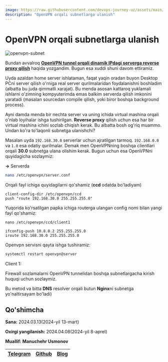 ```yaml
---
image: https://raw.githubusercontent.com/devops-journey-uz/assets/main/images/tutorials/network/openvpn-subnet.jpg
description: "OpenVPN orqali subnetlarga ulanish"
---
```



# OpenVPN orqali subnetlarga ulanish

![openvpn-subnet](https://raw.githubusercontent.com/devops-journey-uz/assets/main/images/tutorials/network/openvpn-subnet.jpg)

Bundan avvalroq **[OpenVPN tunnel orqali dinamik IPdagi serverga reverse proxy qilish](https://devops-journey.uz/guides/network/dinamik-to-static)** haqida yozgandim. Bugun esa xuddi shuni davom ettiramiz. 

Uyda azaldan home server ishlataman, faqat yaqin oradan buyon Desktop PCni server qilish o'rniga real server qurilmalaridan foydalanishni boshladim (albatta bu juda qimmatli xarajat). Bu menda asosan kattaroq yuklamali ishlarni o'zimning kompyuterimda emas balkim serverda qilish imkonini yaratadi (masalan sourcedan compile qilish, yoki biror boshqa background process).

Ayni damda menda bir nechta server va uning ichida virtual mashina orqali o'nlab loyihalar ishga tushirilgan. **Reverse proxy** qilish uchun esa har bir virtual mashina ichini sozlab chiqish kerak. Bu albatta bosh og'riq muammo. Undan ko'ra to'laqonli subnetga ulanishchi?

Masalan uyda `192.168.30.0` serverlar uchun ajratilgan tarmoq. `192.168.0.0` va `1.0` esa odatiy qurilmalar. Demak men OpenVPNning boshqa clientlari orqali **30.0** subnetga ulana olishim kerak. Bugun uchun esa OpenVPNni quyidagicha sozlaymiz:

**->** Serverda

```bash
nano /etc/openvpn/server.conf
```
Orqali fayl ichiga quyidagilarni qo'shamiz (**ccd** odatda bo'ladiyam)

```filename="/etc/openvpn/server.conf"
client-config-dir /etc/openvpn/ccd
push "route 192.168.30.0 255.255.255.0"
```

Yuqorida ko'rsatilgan papka ichiga routerga ulangan config nomi bilan yangi fayl qo'shamiz:
```
nano /etc/openvpn/ccd/client1
```
```filename="/etc/openvpn/ccd/client1"
ifconfig-push 10.8.0.2 255.255.255.0
iroute 192.168.30.0 255.255.255.0
```

Openvpn servisni qayta ishga tushiramiz:

```bash
systemctl restart openvpn@server
```

Client 1:

Firewall sozlamalarni OpenVPN tunnelidan boshqa subnetlargacha kirish huquqi uchun sozlaymiz.

Bu metod va bitta **DNS** resolver orqali butun **Nginx**ni subnetga yo'naltirsayam bo'ladi)

## Qo'shimcha

<Callout type="info" emoji="">

**Sana:** 2024.03.13(2024-yil 13-mart)

**Oxirgi yangilanish:** 2024.04.08(2024-yil 8-aprel)

**Muallif: Manuchehr Usmonov**

| [Telegram](https://t.me/yetimdasturchi) | [Github](https://github.com/yetimdasturchi) | [Blog](https://diary.manu.uz/) |
| - | - | - |

</Callout>